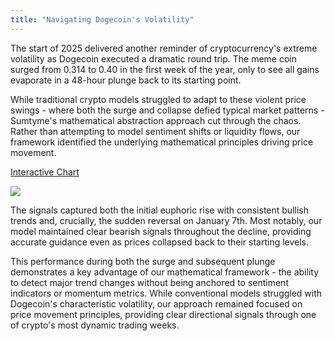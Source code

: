 ```yaml
---
title: "Navigating Dogecoin's Volatility"
---
```


The start of 2025 delivered another reminder of cryptocurrency's extreme volatility as Dogecoin executed a dramatic round trip. The meme coin surged from 0.314 to 0.40 in the first week of the year, only to see all gains evaporate in a 48-hour plunge back to its starting point.

While traditional crypto models struggled to adapt to these violent price swings - where both the surge and collapse defied typical market patterns - Sumtyme's mathematical abstraction approach cut through the chaos. Rather than attempting to model sentiment shifts or liquidity flows, our framework identified the underlying mathematical principles driving price movement.

[Interactive Chart](https://www.sumtyme.ai/doge)

![](/images/DOGEUSDT.png)

The signals captured both the initial euphoric rise with consistent bullish trends and, crucially, the sudden reversal on January 7th. Most notably, our model maintained clear bearish signals throughout the decline, providing accurate guidance even as prices collapsed back to their starting levels.

This performance during both the surge and subsequent plunge demonstrates a key advantage of our mathematical framework - the ability to detect major trend changes without being anchored to sentiment indicators or momentum metrics. While conventional models struggled with Dogecoin's characteristic volatility, our approach remained focused on price movement principles, providing clear directional signals through one of crypto's most dynamic trading weeks.